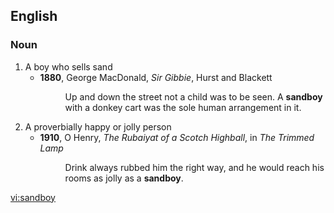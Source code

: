 ==English==

===Noun===
{{en-noun}}

# A boy who sells sand
#* '''1880''', George MacDonald, ''Sir Gibbie'', Hurst and Blackett
#*: Up and down the street not a child was to be seen.  A '''sandboy''' with a donkey cart was the sole human arrangement in it.
# A proverbially happy or jolly person
#* '''1910''', O Henry, ''The Rubaiyat of a Scotch Highball'', in ''The Trimmed Lamp''
#*: Drink always rubbed him the right way, and he would reach his rooms as jolly as a '''sandboy'''.

[[vi:sandboy]]